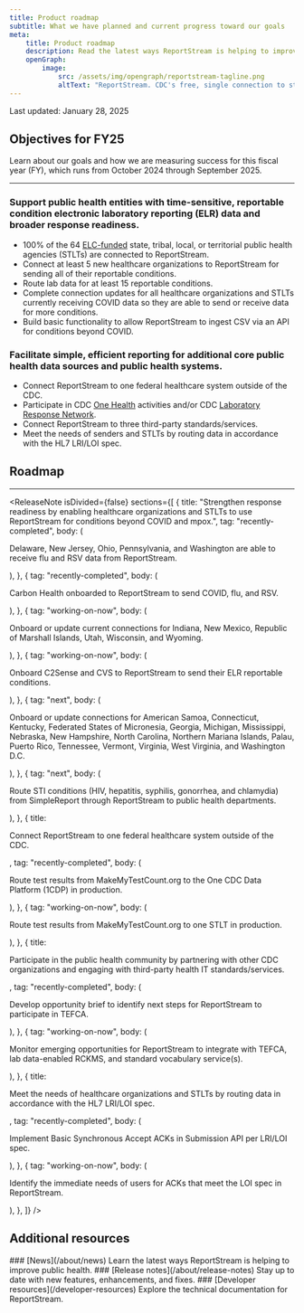 ```yaml
---
title: Product roadmap
subtitle: What we have planned and current progress toward our goals
meta:
    title: Product roadmap
    description: Read the latest ways ReportStream is helping to improve public health.
    openGraph:
        image:
            src: /assets/img/opengraph/reportstream-tagline.png
            altText: "ReportStream. CDC's free, single connection to streamline your data transfer and improve public health. The words are surrounded by illustration of lines and boxes connected by colorful dots."
---
```



<LayoutSidenav>
<Sidenav />
</LayoutSidenav>

<p className="usa-timestamp">Last updated: January 28, 2025</p>

## Objectives for FY25
Learn about our goals and how we are measuring success for this fiscal year (FY), which runs from October 2024 through September 2025.

<hr className="rs-hr--base-lighter-alternate" />

### Support public health entities with time-sensitive, reportable condition electronic laboratory reporting (ELR) data and broader response readiness.
* 100% of the 64 <A href="https://www.cdc.gov/epidemiology-laboratory-capacity/php/about/" target="_blank">ELC-funded</A> state, tribal, local, or territorial public health agencies (STLTs) are connected to ReportStream.
* Connect at least 5 new healthcare organizations to ReportStream for sending all of their reportable conditions. 
* Route lab data for at least 15 reportable conditions. 
* Complete connection updates for all healthcare organizations and STLTs currently receiving COVID data so they are able to send or receive data for more conditions.  
* Build basic functionality to allow ReportStream to ingest CSV via an API for conditions beyond COVID. 

### Facilitate simple, efficient reporting for additional core public health data sources and public health systems.
* Connect ReportStream to one federal healthcare system outside of the CDC. 
* Participate in CDC <A href="https://www.cdc.gov/one-health/index.html">One Health</A> activities and/or CDC <A href="https://emergency.cdc.gov/lrn/">Laboratory Response Network</A>. 
* Connect ReportStream to three third-party standards/services. 
* Meet the needs of senders and STLTs by routing data in accordance with the HL7 LRI/LOI spec. 

## Roadmap
<hr className="rs-hr--base-lighter-alternate" />

<ReleaseNote
    isDivided={false}
    sections={[
        {
            title: "Strengthen response readiness by enabling healthcare organizations and STLTs to use ReportStream for conditions beyond COVID and mpox.",
            tag: "recently-completed",
            body: (
                <p>
                    Delaware, New Jersey, Ohio, Pennsylvania, and Washington are able to receive flu and RSV data from ReportStream. 
                </p>
            ),
        },
        {
            tag: "recently-completed",
            body: (
                <p>
                    Carbon Health onboarded to ReportStream to send COVID, flu, and RSV.
                </p>
            ),
        },
        {
            tag: "working-on-now",
            body: (
                <p>
                    Onboard or update current connections for Indiana, New Mexico, Republic of Marshall Islands, Utah, Wisconsin, and Wyoming.
                </p>
            ),
        },
        {
            tag: "working-on-now",
            body: (
                <p>
                    Onboard C2Sense and CVS to ReportStream to send their ELR reportable conditions.
                </p>
            ),
        },
        {
            tag: "next",
            body: (
                <p>Onboard or update connections for American Samoa, Connecticut, Kentucky, Federated States of Micronesia, Georgia, Michigan, Mississippi, Nebraska, New Hampshire, North Carolina, Northern Mariana Islands, Palau, Puerto Rico, Tennessee, Vermont, Virginia, West Virginia, and Washington D.C.</p>
            ),
        },
        {
            tag: "next",
            body: (
                <p>Route STI conditions (HIV, hepatitis, syphilis, gonorrhea, and chlamydia) from SimpleReport through ReportStream to public health departments. </p>
            ),
        },
        {
            title:<p>Connect ReportStream to one federal healthcare system outside of the CDC.</p>,
            tag: "recently-completed",
            body: (
                <p>Route test results from MakeMyTestCount.org to the One CDC Data Platform (1CDP) in production.</p>
            ),
        },
        {
            tag: "working-on-now",
            body: (
                <p>Route test results from MakeMyTestCount.org to one STLT in production.</p>
            ),
        },
        {
            title:<p>Participate in the public health community by partnering with other CDC organizations and engaging with third-party health IT standards/services.</p>,
            tag: "recently-completed",
            body: (
                <p>Develop opportunity brief to identify next steps for ReportStream to participate in TEFCA.</p>
            ),
        },
        {
            tag: "working-on-now",
            body: (
                <p>Monitor emerging opportunities for ReportStream to integrate with TEFCA, lab data-enabled RCKMS, and standard vocabulary service(s). </p>
            ),
        },
        {
            title:<p>Meet the needs of healthcare organizations and STLTs by routing data in accordance with the HL7 LRI/LOI spec.</p>,
            tag: "recently-completed",
            body: (
                <p>Implement Basic Synchronous Accept ACKs in Submission API per LRI/LOI spec. </p>
            ),
        },
        {
            tag: "working-on-now",
            body: (
                <p>Identify the immediate needs of users for ACKs that meet the LOI spec in ReportStream.</p>
            ),
        },
    ]}
/>

## Additional resources

<CardGroup>
<Card gridLayout={{tablet: {col: 4}}}>

<CardHeader>
### [News](/about/news)
</CardHeader>
<CardBody>
Learn the latest ways ReportStream is helping to improve public health.
</CardBody>
</Card>
<Card gridLayout={{tablet: {col: 4}}}>
<CardHeader>
### [Release notes](/about/release-notes)
</CardHeader>
<CardBody>
Stay up to date with new features, enhancements, and fixes.
</CardBody>
</Card>
<Card gridLayout={{tablet: {col: 4}}}>
<CardHeader>
### [Developer resources](/developer-resources)
</CardHeader>
<CardBody>
Explore the technical documentation for ReportStream.
</CardBody>
</Card>
</CardGroup>